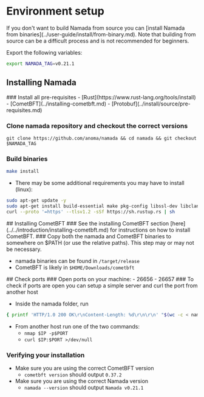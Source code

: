 
# Environment setup

<Callout type="info">
If you don't want to build Namada from source you can [install Namada from binaries](../user-guide/install/from-binary.md).
Note that building from source can be a difficult process and is not recommended for beginners.
</Callout>

Export the following variables:

```bash copy
export NAMADA_TAG=v0.21.1
```


## Installing Namada
<Steps>
### Install all pre-requisites
    - [Rust](https://www.rust-lang.org/tools/install)
    - [CometBFT](../installing-cometbft.md)
    - [Protobuf](../install/source/pre-requisites.md)

### Clone namada repository and checkout the correct versions

```shell copy
git clone https://github.com/anoma/namada && cd namada && git checkout $NAMADA_TAG
```
###  Build binaries
```bash copy
make install
```
- There may be some additional requirements you may have to install (linux):
```bash copy
sudo apt-get update -y
sudo apt-get install build-essential make pkg-config libssl-dev libclang-dev -y
curl --proto '=https' --tlsv1.2 -sSf https://sh.rustup.rs | sh
```
</Steps>
## Installing CometBFT
<Steps>
### See the installing CometBFT section [here](../../introduction/installing-cometbft.md) for instructions on how to install CometBFT.
### Copy both the namada and CometBFT binaries to somewhere on $PATH (or use the relative paths). This step may or may not be necessary.
    
- namada binaries can be found in `/target/release`
- CometBFT is likely in `$HOME/Downloads/cometbft`
</Steps>
## Check ports
<Steps>
### Open ports on your machine:
    - 26656
    - 26657
### To check if ports are open you can setup a simple server and curl the port from another host
        
- Inside the namada folder, run 
``` bash
{ printf 'HTTP/1.0 200 OK\r\nContent-Length: %d\r\n\r\n' "$(wc -c < namada)"; cat namada; } | nc -l $PORT
```

- From another host run one of the two commands:
    - `nmap $IP -p$PORT`
    - `curl $IP:$PORT >/dev/null`

### Verifying your installation
- Make sure you are using the correct CometBFT version
    - `cometbft version` should output `0.37.2`
- Make sure you are using the correct Namada version
    - `namada --version` should output `Namada v0.21.1`

</Steps>
